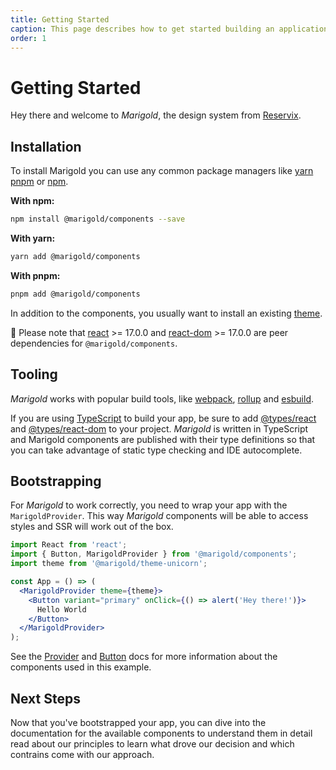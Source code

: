 ```yaml
---
title: Getting Started
caption: This page describes how to get started building an application with Marigold.
order: 1
---
```


# Getting Started

Hey there and welcome to _Marigold_, the design system from [Reservix](https://www.reservix.net/).

## Installation

To install Marigold you can use any common package managers like [yarn](https://yarnpkg.com/) [pnpm](https://pnpm.io/) or [npm](https://www.npmjs.com/).

**With npm:**

```bash onlyCode
npm install @marigold/components --save
```

**With yarn:**

```bash onlyCode
yarn add @marigold/components
```

**With pnpm:**

```bash onlyCode
pnpm add @marigold/components
```

In addition to the components, you usually want to install an existing [theme](/introduction/03-theming).

💬 Please note that [react](https://www.npmjs.com/package/react) >= 17.0.0 and [react-dom](https://www.npmjs.com/package/react-dom) >= 17.0.0 are peer dependencies for `@marigold/components`.

## Tooling

_Marigold_ works with popular build tools, like [webpack](https://webpack.js.org/), [rollup](https://rollupjs.org/) and [esbuild](https://esbuild.github.io/).

If you are using [TypeScript](https://www.typescriptlang.org/) to build your app, be sure to add [@types/react](https://www.npmjs.com/package/@types/react) and [@types/react-dom](https://www.npmjs.com/package/@types/react-dom) to your project. _Marigold_ is written in TypeScript and Marigold components are published with their type definitions so that you can take advantage of static type checking and IDE autocomplete.

## Bootstrapping

For _Marigold_ to work correctly, you need to wrap your app with the `MarigoldProvider`. This way _Marigold_ components will be able to access styles and SSR will work out of the box.

```jsx onlyCode
import React from 'react';
import { Button, MarigoldProvider } from '@marigold/components';
import theme from '@marigold/theme-unicorn';

const App = () => (
  <MarigoldProvider theme={theme}>
    <Button variant="primary" onClick={() => alert('Hey there!')}>
      Hello World
    </Button>
  </MarigoldProvider>
);
```

See the [Provider](../components/provider) and [Button](../components/button) docs for more information about the components used in this example.

## Next Steps

Now that you've bootstrapped your app, you can dive into the documentation for the available components to understand them in detail read about our principles to learn what drove our decision and which contrains come with our approach.
